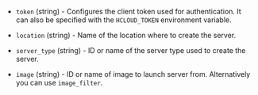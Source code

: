 <!-- Code generated from the comments of the Config struct in builder/hcloud/config.go; DO NOT EDIT MANUALLY -->

- `token` (string) - Configures the client token used for authentication. It can also be specified
  with the `HCLOUD_TOKEN` environment variable.

- `location` (string) - Name of the location where to create the server.

- `server_type` (string) - ID or name of the server type used to create the server.

- `image` (string) - ID or name of image to launch server from. Alternatively you can use
  `image_filter`.

<!-- End of code generated from the comments of the Config struct in builder/hcloud/config.go; -->
